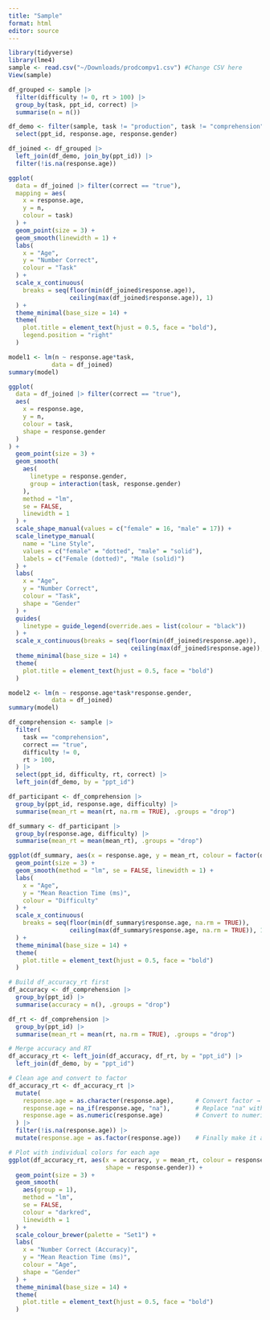 ```yaml
---
title: "Sample"
format: html
editor: source
---
```


```r
library(tidyverse)
library(lme4)
sample <- read.csv("~/Downloads/prodcompv1.csv") #Change CSV here
View(sample)
```

```r
df_grouped <- sample |> 
  filter(difficulty != 0, rt > 100) |>
  group_by(task, ppt_id, correct) |>
  summarise(n = n())
```

```r
df_demo <- filter(sample, task != "production", task != "comprehension") |> 
  select(ppt_id, response.age, response.gender)
```

```r
df_joined <- df_grouped |>
  left_join(df_demo, join_by(ppt_id)) |>
  filter(!is.na(response.age))
```

```r
ggplot(
  data = df_joined |> filter(correct == "true"),
  mapping = aes(
    x = response.age,
    y = n,
    colour = task)
  ) +
  geom_point(size = 3) +
  geom_smooth(linewidth = 1) +
  labs(
    x = "Age",
    y = "Number Correct",
    colour = "Task"
  ) +
  scale_x_continuous(
    breaks = seq(floor(min(df_joined$response.age)),
                 ceiling(max(df_joined$response.age)), 1)
  ) +
  theme_minimal(base_size = 14) +
  theme(
    plot.title = element_text(hjust = 0.5, face = "bold"),
    legend.position = "right"
  )
```
```r
model1 <- lm(n ~ response.age*task,
            data = df_joined)
summary(model)
```

```r
ggplot(
  data = df_joined |> filter(correct == "true"),
  aes(
    x = response.age,
    y = n,
    colour = task,
    shape = response.gender
  )
) +
  geom_point(size = 3) +
  geom_smooth(
    aes(
      linetype = response.gender,
      group = interaction(task, response.gender)
    ),
    method = "lm",
    se = FALSE,
    linewidth = 1
  ) +
  scale_shape_manual(values = c("female" = 16, "male" = 17)) +
  scale_linetype_manual(
    name = "Line Style",
    values = c("female" = "dotted", "male" = "solid"),
    labels = c("Female (dotted)", "Male (solid)")
  ) +
  labs(
    x = "Age",
    y = "Number Correct",
    colour = "Task",
    shape = "Gender"
  ) +
  guides(
    linetype = guide_legend(override.aes = list(colour = "black"))
  ) +
  scale_x_continuous(breaks = seq(floor(min(df_joined$response.age)),
                                  ceiling(max(df_joined$response.age)), 1)) +
  theme_minimal(base_size = 14) +
  theme(
    plot.title = element_text(hjust = 0.5, face = "bold")
  )
```

```r
model2 <- lm(n ~ response.age*task*response.gender,
            data = df_joined)
summary(model)
```
```r
df_comprehension <- sample |>
  filter(
    task == "comprehension",
    correct == "true",
    difficulty != 0,
    rt > 100,
  ) |>
  select(ppt_id, difficulty, rt, correct) |>
  left_join(df_demo, by = "ppt_id")

df_participant <- df_comprehension |>
  group_by(ppt_id, response.age, difficulty) |>
  summarise(mean_rt = mean(rt, na.rm = TRUE), .groups = "drop")

df_summary <- df_participant |>
  group_by(response.age, difficulty) |>
  summarise(mean_rt = mean(mean_rt), .groups = "drop")

ggplot(df_summary, aes(x = response.age, y = mean_rt, colour = factor(difficulty))) +
  geom_point(size = 3) +
  geom_smooth(method = "lm", se = FALSE, linewidth = 1) +
  labs(
    x = "Age",
    y = "Mean Reaction Time (ms)",
    colour = "Difficulty"
  ) +
  scale_x_continuous(
    breaks = seq(floor(min(df_summary$response.age, na.rm = TRUE)),
                 ceiling(max(df_summary$response.age, na.rm = TRUE)), 1)
  ) +
  theme_minimal(base_size = 14) +
  theme(
    plot.title = element_text(hjust = 0.5, face = "bold")
  )
```
```r
# Build df_accuracy_rt first
df_accuracy <- df_comprehension |>
  group_by(ppt_id) |>
  summarise(accuracy = n(), .groups = "drop")

df_rt <- df_comprehension |>
  group_by(ppt_id) |>
  summarise(mean_rt = mean(rt, na.rm = TRUE), .groups = "drop")

# Merge accuracy and RT
df_accuracy_rt <- left_join(df_accuracy, df_rt, by = "ppt_id") |>
  left_join(df_demo, by = "ppt_id")

# Clean age and convert to factor
df_accuracy_rt <- df_accuracy_rt |>
  mutate(
    response.age = as.character(response.age),      # Convert factor → character
    response.age = na_if(response.age, "na"),       # Replace "na" with NA
    response.age = as.numeric(response.age)         # Convert to numeric
  ) |>
  filter(!is.na(response.age)) |>
  mutate(response.age = as.factor(response.age))    # Finally make it a factor

# Plot with individual colors for each age
ggplot(df_accuracy_rt, aes(x = accuracy, y = mean_rt, colour = response.age, 
                           shape = response.gender)) +
  geom_point(size = 3) +
  geom_smooth(
    aes(group = 1),
    method = "lm",
    se = FALSE,
    colour = "darkred",
    linewidth = 1
  ) +
  scale_colour_brewer(palette = "Set1") +
  labs(
    x = "Number Correct (Accuracy)",
    y = "Mean Reaction Time (ms)",
    colour = "Age",
    shape = "Gender"
  ) +
  theme_minimal(base_size = 14) +
  theme(
    plot.title = element_text(hjust = 0.5, face = "bold")
  )

```


